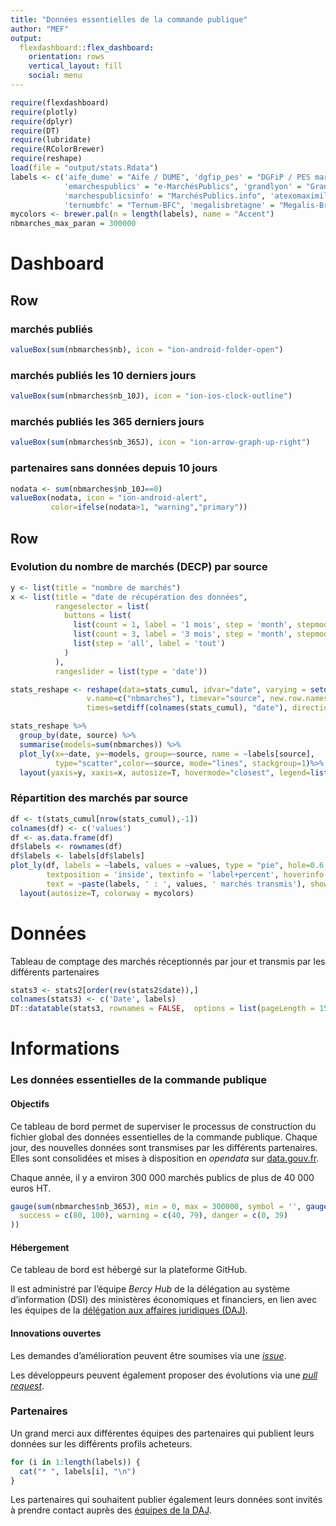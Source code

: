 ```yaml
---
title: "Données essentielles de la commande publique"
author: "MEF"
output: 
  flexdashboard::flex_dashboard:
    orientation: rows
    vertical_layout: fill
    social: menu
---
```


```r
require(flexdashboard)
require(plotly)
require(dplyr)
require(DT)
require(lubridate)
require(RColorBrewer)
require(reshape)
load(file = "output/stats.Rdata")
labels <- c('aife_dume' = "Aife / DUME", 'dgfip_pes' = "DGFiP / PES marchés",
            'emarchespublics' = "e-MarchésPublics", 'grandlyon' = "Grand Lyon", 
            'marchespublicsinfo' = "MarchésPublics.info", 'atexomaximilien'="Atexo-Maximilien",
            'ternumbfc' = "Ternum-BFC", 'megalisbretagne' = "Megalis-Bretagne")
mycolors <- brewer.pal(n = length(labels), name = "Accent")
nbmarches_max_paran = 300000
```

Dashboard {data-icon="fa-signal"}
=======================================================================

Row
-----------------------------------------------------------------------

### marchés publiés
```r
valueBox(sum(nbmarches$nb), icon = "ion-android-folder-open")
```

### marchés publiés les 10 derniers jours
```r
valueBox(sum(nbmarches$nb_10J), icon = "ion-ios-clock-outline")
```

### marchés publiés les 365 derniers jours
```r
valueBox(sum(nbmarches$nb_365J), icon = "ion-arrow-graph-up-right")
```

### partenaires sans données depuis 10 jours
```r
nodata <- sum(nbmarches$nb_10J==0)
valueBox(nodata, icon = "ion-android-alert", 
         color=ifelse(nodata>1, "warning","primary"))
```

Row
-----------------------------------------------------------------------

### Evolution du nombre de marchés (DECP) par source
```r
y <- list(title = "nombre de marchés")
x <- list(title = "date de récupération des données",
          rangeselector = list(
            buttons = list(
              list(count = 1, label = '1 mois', step = 'month', stepmode = 'backward'),
              list(count = 3, label = '3 mois', step = 'month', stepmode = 'backward'),
              list(step = 'all', label = 'tout')
            )
          ),
          rangeslider = list(type = 'date'))

stats_reshape <- reshape(data=stats_cumul, idvar="date", varying = setdiff(colnames(stats_cumul), "date"),
                 v.name=c("nbmarches"), timevar="source", new.row.names = NULL,
                 times=setdiff(colnames(stats_cumul), "date"), direction="long")

stats_reshape %>%
  group_by(date, source) %>%
  summarise(models=sum(nbmarches)) %>%
  plot_ly(x=~date, y=~models, group=~source, name = ~labels[source], 
          type="scatter",color=~source, mode="lines", stackgroup=1)%>%
  layout(yaxis=y, xaxis=x, autosize=T, hovermode="closest", legend=list(x=0.05, y=0.95), colorway = mycolors)
```

### Répartition des marchés par source
```r
df <- t(stats_cumul[nrow(stats_cumul),-1])
colnames(df) <- c('values')
df <- as.data.frame(df)
df$labels <- rownames(df)
df$labels <- labels[df$labels]
plot_ly(df, labels = ~labels, values = ~values, type = "pie", hole=0.6, direction="clockwise",
        textposition = 'inside', textinfo = 'label+percent', hoverinfo = 'text',
        text = ~paste(labels, ' : ', values, ' marchés transmis'), showlegend = FALSE) %>%
  layout(autosize=T, colorway = mycolors)
```


Données {data-icon="fa-table"}
=======================================================================

Tableau de comptage des marchés réceptionnés par jour et transmis par les différents partenaires

```r
stats3 <- stats2[order(rev(stats2$date)),]
colnames(stats3) <- c('Date', labels)
DT::datatable(stats3, rownames = FALSE,  options = list(pageLength = 15))
```


Informations {data-icon="ion-information-circled"}
=======================================================================


### Les données essentielles de la commande publique


#### Objectifs

Ce tableau de bord permet de superviser le processus de construction du fichier global des données essentielles de la commande publique. Chaque jour, des nouvelles données sont transmises par les différents partenaires. Elles sont consolidées et mises à disposition en *opendata* sur [data.gouv.fr](https://www.data.gouv.fr/fr/datasets/donnees-essentielles-de-la-commande-publique-fichiers-consolides/).

Chaque année, il y a environ 300 000 marchés publics de plus de 40 000 euros HT.

```r
gauge(sum(nbmarches$nb_365J), min = 0, max = 300000, symbol = '', gaugeSectors(
  success = c(80, 100), warning = c(40, 79), danger = c(0, 39)
))
```

#### Hébergement
Ce tableau de bord est hébergé sur la plateforme GitHub.

Il est administré par l'équipe *Bercy Hub* de la délégation au système d'information (DSI) des ministères économiques et financiers, en lien avec les équipes de la [délégation aux affaires juridiques (DAJ)](https://www.economie.gouv.fr/daj).


#### Innovations ouvertes 

Les demandes d'amélioration peuvent être soumises via une [*issue*](https://github.com/139bercy/decp-monitoring/issues).

Les développeurs peuvent également proposer des évolutions via une [*pull request*](https://github.com/139bercy/decp-monitoring/pulls).


### Partenaires
Un grand merci aux différentes équipes des partenaires qui publient leurs données sur les différents profils acheteurs.

```r
for (i in 1:length(labels)) {
  cat("* ", labels[i], "\n")
}
```

Les partenaires qui souhaitent publier également leurs données sont invités à prendre contact auprès des [équipes de la DAJ](mailto:decp@finances.gouv.fr).
